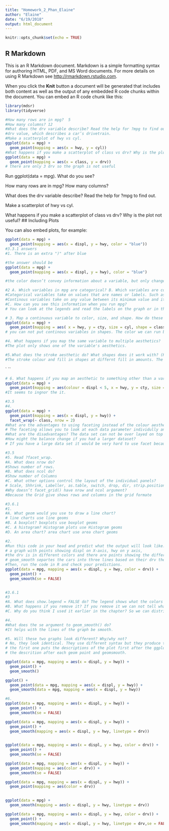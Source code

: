```yaml
---
title: "Homework_2_Phan_Elaine"
author: "Elaine"
date: "6/19/2018"
output: html_document
---
```


```r
knitr::opts_chunk$set(echo = TRUE)
```

## R Markdown

This is an R Markdown document. Markdown is a simple formatting syntax for authoring HTML, PDF, and MS Word documents. For more details on using R Markdown see <http://rmarkdown.rstudio.com>.

When you click the **Knit** button a document will be generated that includes both content as well as the output of any embedded R code chunks within the document. You can embed an R code chunk like this:

```r
library(mdsr)
library(tidyverse)

#How many rows are in mpg?  5
#How many columns? 12
#What does the drv variable describe? Read the help for ?mpg to find out.
#drv value, which describes a car’s drivetrain. 
#Make a scatterplot of hwy vs cyl.
ggplot(data = mpg) + 
  geom_point(mapping = aes(x = hwy, y = cyl))
#What happens if you make a scatterplot of class vs drv? Why is the plot not useful?
ggplot(data = mpg) + 
  geom_point(mapping = aes(x = class, y = drv))
# there are only 3 drv so the graph is not useful
```
Run ggplot(data = mpg). What do you see?

How many rows are in mpg? How many columns?

What does the drv variable describe? Read the help for ?mpg to find out.

Make a scatterplot of hwy vs cyl.

What happens if you make a scatterplot of class vs drv? Why is the plot not useful?
## Including Plots

You can also embed plots, for example:

```r
ggplot(data = mpg) + 
  geom_point(mapping = aes(x = displ, y = hwy, color = "blue"))
#3.3.1 answers
#1. There is an extra ")" after blue 

#the answer should be 
ggplot(data = mpg) + 
  geom_point(mapping = aes(x = displ, y = hwy), color = "blue")

#the color doesn’t convey information about a variable, but only changes the appearance of the plot. To set an aesthetic manually, set the aesthetic by name as an argument of your geom function; i.e. it goes outside of aes()

#2 A. Which variables in mpg are categorical? B. Which variables are continuous?
#Categorical variables take on values that are names or labels. Such as car model name, color, trans, class
#Continous variables take on any value between its minimum value and its maximum value. Such as highway miles per gallon, city miles per gallon, cyl.
#C. How can you see this information when you run mpg?
# You can look at the legends and read the labels on the graph or in the Format when running mpg?

# 3. Map a continuous variable to color, size, and shape. How do these aesthetics behave differently for categorical vs. continuous variables?
ggplot(data = mpg) + 
  geom_point(mapping = aes( x = hwy, y = cty, size = cyl, shape = class ), color = "blue")
# you can not put continous variables in shapes. The color we can run both variables. The size and shape can only handle 6 discrete variable.

#4. What happens if you map the same variable to multiple aesthetics?
#The plot only shows one of the variable's aesthetics. 

#5.What does the stroke aesthetic do? What shapes does it work with? (Hint: use ?geom_point)
#The stroke colour and fill in shapes at differnt fill in amounts. The size of the filled part is controlled by size, the size of the stroke is controlled by stroke. works with circles.


```
`
``
```r
# 6. What happens if you map an aesthetic to something other than a variable name, like aes(colour = displ < 5)?
ggplot(data = mpg) + 
  geom_point(mapping = aes(colour = displ < 5, x = hwy, y = cty, size = cyl, shape = class ), color = "blue")
#It seems to ingnor the it.
```

```r

#3.5
#4.
ggplot(data = mpg) + 
  geom_point(mapping = aes(x = displ, y = hwy)) + 
  facet_wrap(~ class, nrow = 2)
#What are the advantages to using faceting instead of the colour aesthetic? 
# The faceting allows you to look at each data parameter individully and visual likes each par
#What are the disadvantages? The data set can not be over layed on top of each other which allowes more percise comparason. It is harder to correlate the data set together and compare thier relationship to one another especially in large data sets.
#How might the balance change if you had a larger dataset? 
# If you have a large data set it would be very hard to use facet because there would be to many graphs to look at and it would be to difficult to view multiple graphs and compare 50 or data sets to find correlation. It is also easy to get data and graphs confused.  
```

```r
#3.5
#5. Read ?facet_wrap. 
#A. What does nrow do?
#Shows number of rows.
#B. What does ncol do?
#Show number of Columns
#C. What other options control the layout of the individual panels? 
# Scale, Shhrink, Labeller, as.table, switch, drop, dir, strip.position
#Why doesn’t facet_grid() have nrow and ncol argument?
#Because the Grid give shows rows and columns in the grid formate
```

```r
#3.6.1
#1.
#A. What geom would you use to draw a line chart?
# line charts use line geoms
#B. A boxplot? boxplots use boxplot geoms
#C. A histogram? Histogram plots use Histogram geoms
#D. An area chart? area chart use area chart geoms

#2. 
#Run this code in your head and predict what the output will look like. 
# a graph with points showing displ on X-axis, hwy on y axis, 
#the drv is in different colors and there are points showing the different drv
# geom_smooth separtes the cars into three lines based on their drv the smooth lines showing the trend.
#Then, run the code in R and check your predictions.
ggplot(data = mpg, mapping = aes(x = displ, y = hwy, color = drv)) + 
  geom_point() + 
  geom_smooth(se = FALSE)
   
```

```r
#3.6.1
#3 
#A. What does show.legend = FALSE do? The legend shows what the colors or points represent on the graph
#B. What happens if you remove it? If you remove it we can not tell what the different point on the graph represent.
#C. Why do you think I used it earlier in the chapter? So we can distringuish the different parameters and points on the graph to intrepret the data.

#4.
#What does the se argument to geom_smooth() do?
#It helps with the lines of the graph be smooth.

#5. Will these two graphs look different? Why/why not? 
# No, they look identical. They use different syntax but they produce the same graph.
# the first one puts the descriptions of the plot first after the ggplot and the second syntax adds 
# the descrition after each geom point and geomsmooth.
```

```r
ggplot(data = mpg, mapping = aes(x = displ, y = hwy)) + 
  geom_point() + 
  geom_smooth()
```

```r
ggplot() + 
  geom_point(data = mpg, mapping = aes(x = displ, y = hwy)) + 
  geom_smooth(data = mpg, mapping = aes(x = displ, y = hwy))
```
 
```r
#6.
ggplot(data = mpg, mapping = aes(x = displ, y = hwy)) + 
  geom_point() + 
  geom_smooth(se = FALSE)
```

```r
ggplot(data = mpg, mapping = aes(x = displ, y = hwy)) + 
  geom_point() + 
  geom_smooth(mapping = aes(x = displ, y = hwy, linetype = drv))
   
```

```r


ggplot(data = mpg, mapping = aes(x = displ, y = hwy, color = drv)) + 
  geom_point() + 
  geom_smooth(se = FALSE)
```
```r
ggplot(data = mpg, mapping = aes(x = displ, y = hwy)) + 
  geom_point(mapping = aes(color = drv)) + 
  geom_smooth(se = FALSE)
```
```r
ggplot(data = mpg, mapping = aes(x = displ, y = hwy)) + 
  geom_point(mapping = aes(color = drv))  
  
```
```r
ggplot(data = mpg) + 
  geom_smooth(mapping = aes(x = displ, y = hwy, linetype = drv))

ggplot(data = mpg, mapping = aes(x = displ, y = hwy, color = drv)) + 
  geom_point() + 
  geom_smooth(mapping = aes(x = displ, y = hwy, linetype = drv,se = FALSE ))
```

